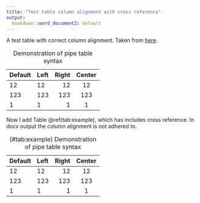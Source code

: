 ```yaml
---
title: "Test table column alignment with cross reference"
output:
  bookdown::word_document2: default
---
```


A test table with correct column alignment. Taken from [here](https://quarto.org/docs/authoring/tables.html#markdown-tables).

| Default | Left | Right | Center |
|---------|:-----|------:|:------:|
| 12      | 12   |    12 |   12   |
| 123     | 123  |   123 |  123   |
| 1       | 1    |     1 |   1    |

: Demonstration of pipe table syntax

Now I add Table \@ref(tab:example), which has includes cross reference. In docx output the column alignment is not adhered to.

| Default | Left | Right | Center |
|---------|:-----|------:|:------:|
| 12      | 12   |    12 |   12   |
| 123     | 123  |   123 |  123   |
| 1       | 1    |     1 |   1    |

Table: (\#tab:example) Demonstration of pipe table syntax
